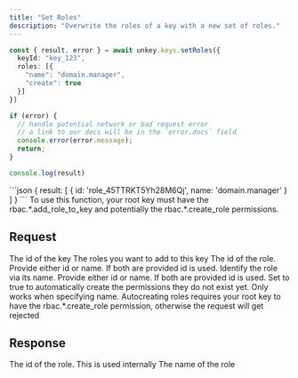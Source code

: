 ```yaml
---
title: "Set Roles"
description: "Overwrite the roles of a key with a new set of roles."
---
```


<RequestExample>

```ts
const { result, error } = await unkey.keys.setRoles({
  keyId: "key_123",
  roles: [{
    "name": "domain.manager",
    "create": true
  }]
})

if (error) {
  // handle potential network or bad request error
  // a link to our docs will be in the `error.docs` field
  console.error(error.message);
  return;
}

console.log(result)

```

</RequestExample>

<ResponseExample>
```json
{
  result: [
    {
      id: 'role_45TTRKT5Yh28M6Qj',
      name: 'domain.manager'
    }
  ]
}
```
</ResponseExample>

<Note>
To use this function, your root key must have the rbac.*.add_role_to_key and potentially the rbac.*.create_role permissions.
</Note>

## Request

<ParamField body="keyId" type="string" required>
   The id of the key
</ParamField>

<ParamField body="roles" type="object[]" required>
  The roles you want to add to this key

<Expandable>
<ParamField body="id" type="string">
The id of the role. Provide either id or name. If both are provided id is used.
</ParamField>
<ParamField body="name" type="string">
Identify the role via its name. Provide either id or name. If both are provided id is used.
</ParamField>
<ParamField body="create" type="boolean">
    Set to true to automatically create the permissions they do not exist yet. Only works when specifying name.
    Autocreating roles requires your root key to have the rbac.*.create_role permission, otherwise the request will get rejected
</ParamField>
</Expandable>
</ParamField>

## Response

<ResponseField name="result" type="object[]">

<Expandable title="properties" defaultOpen>
<ResponseField name="id" type="string" required>
    The id of the role. This is used internally
</ResponseField>

<ResponseField name="name" type="string" required>
    The name of the role
</ResponseField>
</Expandable>
</ResponseField>
